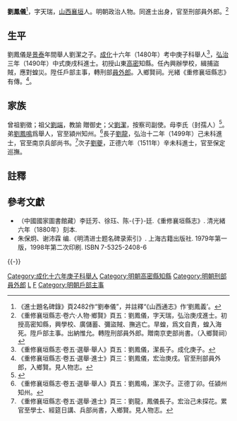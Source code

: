 {{明清人物信息框
| 姓名 = 劉鳳儀
| 原名 =
| 圖片名稱= 
| 圖片大小 =
| 圖片說明 = 
| 最高職務 = 刑部員外郎
| 國家 = 大明 
| 爵位 =
| 籍貫 = [[山西|山西]][[潞州|潞州]][[襄垣縣|襄垣縣]]
| 族裔 = 
| 字號 = 字天瑞
| 諡號 =
| 出生日期 = 生年不詳
| 出生地點 =
| 逝世日期 = 卒年不詳
| 逝世地點 =
| 墓葬 =
| 配偶 = 
| 親屬 = 
| 出身 =
* 成化十六年庚子科舉人
* 弘治三年庚戌科同進士出身
| 經歷 =
| 著作 =  
}}
'''劉鳳儀'''<ref>《進士題名碑錄》頁2482作“劉奉儀”，并註釋“《山西通志》作‘劉鳳義’。</ref>，字天瑞，[[山西|山西]][[襄垣|襄垣]]人。明朝政治人物。同進士出身，官至刑部員外郎。<ref name="傳">《重修襄垣縣志·卷六·人物·鄉賢》頁五：劉鳳儀，字天瑞，弘治庚戌進士。初授高密知縣，興學校、廣儲蓄、彌盜賊、撫逃亡。旱蝗，爲文自責，蝗入海死。陞戶部主事。出納惟允。轉陞刑部員外郎。贈南京吏部尚書。（入鄉賢祠）</ref>

==生平==
劉鳳儀是[[景泰|景泰]]年間舉人劉潔之子。[[成化|成化]]十六年（1480年）考中庚子科舉人<ref>《重修襄垣縣志·卷五·選舉·舉人》頁五：劉鳳儀，潔長子。成化庚子。</ref>，[[弘治_(明)|弘治]]三年（1490年）中式庚戌科進士。初授山東[[高密|高密]]知縣。任內興辦學校，緝捕盜賊，應對蝗災。陞任戶部主事，轉刑部[[員外郎|員外郎]]。入鄉賢祠。光緒《重修襄垣縣志》有傳。<ref>《重修襄垣縣志·卷五·選舉·進士》頁三：劉鳳儀，宏治庚戌。官至刑部員外郎，入鄉賢。見人物志。</ref>。

==家族==
曾祖劉徵；祖父[[劉端|劉端]]，教諭 贈御史；父[[劉潔|劉潔]]，按察司副使。母李氏（封孺人）<ref>{{Cite book|title=天一阁藏明代科举录选刊 登科录 点校本|last=龚延明主编|first=|publisher=宁波出版社|year=2016|isbn=978-7-5526-2320-8|location=宁波|pages=|quote=《天一閣藏明代科舉錄選刊.登科錄》之《弘治三年庚戌科進士登科錄》}}</ref>。弟[[劉鳳鳴|劉鳳鳴]]爲舉人，官至潁州知州。<ref>《重修襄垣縣志·卷五·選舉·舉人》頁五：劉鳳鳴，潔次子。正德丁卯。任潁州知州。</ref>長子[[劉龍_(明朝)|劉龍]]，弘治十二年（1499年）己未科進士，官至南京兵部尚书。<ref>《重修襄垣縣志·卷五·選舉·進士》頁三：劉龍，鳳儀長子。宏治己未探花。累官至學士、經筵日講、兵部尚書，入鄉賢。見人物志。</ref>次子[[劉夔_(明朝)|劉夔]]，正德六年（1511年）辛未科進士，官至保定巡撫。

==註釋==
{{reflist|2}}

==參考文獻==
*（中國國家圖書館藏）李廷芳、徐珏、陈-{于}-廷.《重修襄垣縣志》. 清光緒六年（1880年）刻本.
*朱保炯、谢沛霖 编.《明清进士题名碑录索引》. 上海古籍出版社. 1979年第一版，1998年第二次印刷. ISBN 7-5325-2408-6

{{-}}
{{弘治三年庚戌科殿試金榜}}
{{DEFAULTSORT:Liu劉}}
[[Category:成化十六年庚子科舉人|Category:成化十六年庚子科舉人]]
[[Category:明朝高密縣知縣|Category:明朝高密縣知縣]]
[[Category:明朝刑部員外郎|Category:明朝刑部員外郎]]
[[Category:襄垣人|L]]
[[Category:刘姓|F]]
[[Category:明朝戶部主事|Category:明朝戶部主事]]